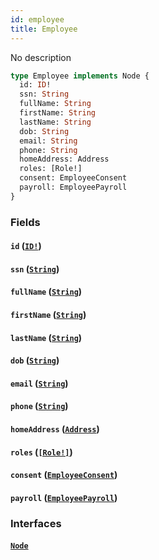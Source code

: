 ```yaml
---
id: employee
title: Employee
---
```


No description

```graphql
type Employee implements Node {
  id: ID!
  ssn: String
  fullName: String
  firstName: String
  lastName: String
  dob: String
  email: String
  phone: String
  homeAddress: Address
  roles: [Role!]
  consent: EmployeeConsent
  payroll: EmployeePayroll
}
```

### Fields

#### `id` ([`ID!`](/docs/partners/truework/scalars/id))

#### `ssn` ([`String`](/docs/partners/truework/scalars/string))

#### `fullName` ([`String`](/docs/partners/truework/scalars/string))

#### `firstName` ([`String`](/docs/partners/truework/scalars/string))

#### `lastName` ([`String`](/docs/partners/truework/scalars/string))

#### `dob` ([`String`](/docs/partners/truework/scalars/string))

#### `email` ([`String`](/docs/partners/truework/scalars/string))

#### `phone` ([`String`](/docs/partners/truework/scalars/string))

#### `homeAddress` ([`Address`](/docs/partners/truework/objects/address))

#### `roles` ([`[Role!]`](/docs/partners/truework/objects/role))

#### `consent` ([`EmployeeConsent`](/docs/partners/truework/objects/employee-consent))

#### `payroll` ([`EmployeePayroll`](/docs/partners/truework/objects/employee-payroll))

### Interfaces

#### [`Node`](/docs/partners/truework/interfaces/node)
